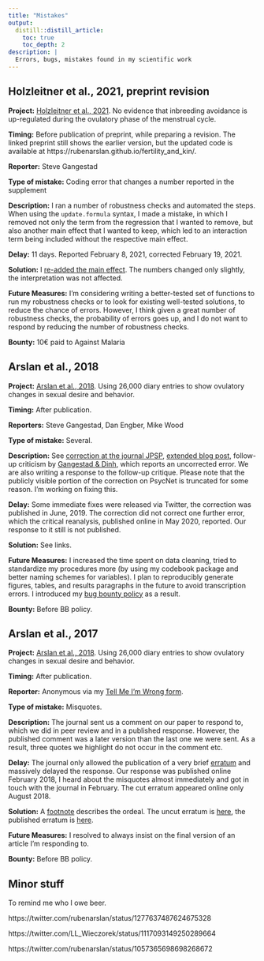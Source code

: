 ```yaml
---
title: "Mistakes"
output:
  distill::distill_article:
    toc: true
    toc_depth: 2
description: |
  Errors, bugs, mistakes found in my scientific work
---
```


## Holzleitner et al., 2021, preprint revision

__Project:__ [Holzleitner et al., 2021](https://www.biorxiv.org/content/10.1101/192054v4). No evidence that inbreeding avoidance is up-regulated during the ovulatory phase of the menstrual cycle.

__Timing:__ Before publication of preprint, while preparing a revision. The linked preprint still shows the earlier version, but the updated code is available at https://rubenarslan.github.io/fertility_and_kin/.

__Reporter:__ Steve Gangestad

__Type of mistake:__ Coding error that changes a number reported in the supplement

__Description:__ I ran a number of robustness checks and automated the steps. When using the `update.formula` syntax, I made a mistake, in which I removed not only the term from the regression that I wanted to remove, but also another main effect that I wanted to keep, which led to an interaction term being included without the respective main effect. 

__Delay:__ 11 days. Reported February 8, 2021, corrected February 19, 2021.

__Solution:__ I [re-added the main effect](https://github.com/rubenarslan/fertility_and_kin/commit/ecc59608cabb0f0496c00e971d392bc170080d78#diff-3a8cd097a6df9757a3139f07cce7b7fb2a937dc2650ba551f43cc05c891f17c1R206). The numbers changed only slightly, the interpretation was not affected. 

__Future Measures:__ I'm considering writing a better-tested set of functions to run my robustness checks or to look for existing well-tested solutions, to reduce the chance of errors. However, I think given a great number of robustness checks, the probability of errors goes up, and I do not want to respond by reducing the number of robustness checks. 

__Bounty:__ 10€ paid to Against Malaria 

## Arslan et al., 2018

__Project:__ [Arslan et al., 2018](https://psycnet.apa.org/record/2018-41799-001). Using 26,000 diary entries to show ovulatory changes in sexual desire and behavior.

__Timing:__ After publication.

__Reporters:__ Steve Gangestad, Dan Engber, Mike Wood

__Type of mistake:__ Several.

__Description:__ See [correction at the journal JPSP](https://psycnet.apa.org/record/2019-34417-001), [extended blog post](https://rubenarslan.github.io/posts/2019-06-20-correction-to-arslan-et-al-2019-using-26000-diary-entries-to-show-ovulatory-changes-in-sexual-desire-and-behavior/), follow-up criticism by [Gangestad & Dinh](https://www.researchgate.net/publication/341072189_Robust_Evidence_for_Moderation_of_Ovulatory_Shifts_by_Partner_Attractiveness_in_Arslan_et_al's_2020_Data), which reports an uncorrected error. We are also writing a response to the follow-up critique. Please note that the publicly visible portion of the correction on PsycNet is truncated for some reason. I'm working on fixing this.

__Delay:__ Some immediate fixes were released via Twitter, the correction was published in June, 2019. The correction did not correct one further error, which the critical reanalysis, published online in May 2020, reported. Our response to it still is not published.

__Solution:__ See links.

__Future Measures:__ I increased the time spent on data cleaning, tried to standardize my procedures more (by using my codebook package and better naming schemes for variables). I plan to reproducibly generate figures, tables, and results paragraphs in the future to avoid transcription errors. I introduced my [bug bounty policy](bug_bounty.html) as a result.

__Bounty:__ Before BB policy.

## Arslan et al., 2017

__Project:__ [Arslan et al., 2018](https://psycnet.apa.org/record/2018-41799-001). Using 26,000 diary entries to show ovulatory changes in sexual desire and behavior.

__Timing:__ After publication.

__Reporter:__ Anonymous via my [Tell Me I'm Wrong form](https://tellmeimwrong.formr.org/).

__Type of mistake:__ Misquotes.

__Description:__ The journal sent us a comment on our paper to respond to, which we did in peer review and in a published response. However, the published comment was a later version than the last one we were sent. As a result, three quotes we highlight do not occur in the comment etc. 

__Delay:__ The journal only allowed the publication of a very brief [erratum](https://royalsocietypublishing.org/doi/full/10.1098/rspb.2018.1427) and massively delayed the response. Our response was published online February 2018, I heard about the misquotes almost immediately and got in touch with the journal in February. The cut erratum appeared online only August 2018.

__Solution:__ A [footnote](https://rubenarslan.github.io/posts/2018-10-26-on-making-mistakes-and-my-bug-bounty-program/#a-bad-error-culture-at-proceedings-of-the-royal-society-b) describes the ordeal. The uncut erratum is [here](https://docs.google.com/document/d/1Gka1cOd3WkLC2nu-_VeNM4jB-a2rgvW07b-Ctp7hXp4/edit?usp=sharing), the published erratum is [here](https://royalsocietypublishing.org/doi/full/10.1098/rspb.2018.1427).

__Future Measures:__ I resolved to always insist on the final version of an article I'm responding to.

__Bounty:__ Before BB policy.

## Minor stuff
To remind me who I owe beer.

https://twitter.com/rubenarslan/status/1277637487624675328

https://twitter.com/LL_Wieczorek/status/1117093149250289664

https://twitter.com/rubenarslan/status/1057365698698268672

